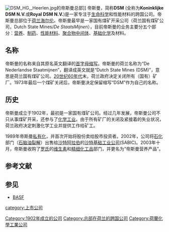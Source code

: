 {{Infobox_Company |
  company_name   = 帝斯曼<br />Royal DSM N.V. |
  company_logo   = [[File:Royal_DSM.svg|200px]] |
  company_type   = [[上市公司|上市公司]] ([[泛歐交易所|泛歐交易所]]: [http://www.euronext.com/trader/summarizedmarket/0,5372,1732_6834,00.html?selectedMep=2&idInstrument=22484&isinCode=NL0000009801 DSM]) |
  foundation = {{start date and age|1902}} |
  company_slogan    = 永无止境 .帝斯曼<ref>{{cite web |url=http://www.dsm.com/zh_CN/html/dcn/the_dsm_brand.htm |title=帝斯曼品牌 |accessdate=2008-08-19 |date=2008-02-01 |publisher=帝斯曼中国 |language=zh-hans |archive-date=2012-01-01 |archive-url=https://web.archive.org/web/20120101145940/http://www.dsm.com/zh_CN/html/dcn/the_dsm_brand.htm |dead-url=no }}</ref><br />Unlimited. DSM |
  location       = {{NLD}}[[海尔伦|海尔伦]] |
  key_people     = 董事会主席[[Feike_Sijbesma|Feike Sijbesma]] |
  products       =
* 营养
* 制药
* 性能材料
* 聚合物中间体
* 基础化学及材料 |
  homepage       = {{en}}[http://www.dsm.com/ www.dsm.com]<br />{{zh-hans}}[http://www.dsm.com.cn/ www.dsm.com.cn] |
  industry       = [[化学工业|化学工业]] |
  num_employees = 23,254|
  revenue        = {{profit}} [[€|€]] 8,757 [[百万|百万]] (2007年) |
operating_income = {{profit}} € 823 百万 (2007年) |
  net_income     = {{profit}} € 429 百万 (2007年) |
}}

[[File:DSM_HG,_Heerlen.jpg|thumb]]的帝斯曼总部]]
帝斯曼，简称'''DSM''' (全称为'''Koninklijke DSM N.V.'''或'''Royal DSM N.V.''')是一家专注于[[生命科学|生命科学]]和性能材料的跨国公司。帝斯曼总部位于[[荷兰|荷兰]][[海尔伦|海尔伦]]。帝斯曼最早是一家国有煤矿开采公司（荷兰国有煤矿公司，Dutch State Mines/''De StaatsMijnen''），目前帝斯曼的业务主要分五个部分：[[营养|营养]]、[[制药|制药]]、[[性能材料|性能材料]]、[[聚合物中间体|聚合物中间体]]、[[基础化学|基础化学]]及材料。

==名称==

帝斯曼的名称来自其原名英文翻译的[[首字母缩写|首字母缩写]]。帝斯曼的荷兰名称为“De Nederlandse Staatmijnen”，翻译成英文就是“Dutch State Mines (DSM)”，意思是荷兰国有煤矿公司。[[20世纪60年代|20世纪60年代]]末，荷兰政府决定关闭所有（国有）矿厂。1973年最后一个煤矿关闭后，帝斯曼决定保留缩写“DSM”作为自己的名称。

==历史==

帝斯曼成立于1902年，最初是一家国有煤矿公司。经过几年发展，帝斯曼公司不只从事煤矿开采，还参与了[[化学工业|化学工业]]。由于所有矿厂的关闭及紧接着的失业状况，荷兰政府决定刺激化学工业并提供工作给矿工。

1989年帝斯曼[[私有化|私有化]]，并首次开始将股份卖给股市投资者。2002年，公司将[[石化|石化]]部门（[[石脑油|石脑油]][[裂解|裂解]]）出售给[[沙特阿拉伯|沙特阿拉伯]]的[[沙基工業股份|沙特基础工业公司]](SABIC)。2003年十月，帝斯曼收购了[[罗氏|罗氏]]的[[维生素|维生素]]和[[精细化工品|精细化工品]]部门，并更名为“帝斯曼营养产品”。

==参考文献==
<references />

== 参见 ==
* [[BASF|BASF]]

{{AEX companies}}

[[Category:1902年成立的公司|Category:1902年成立的公司]]
[[category:上市公司|category:上市公司]]
[[Category:总部在荷兰的跨国公司|Category:总部在荷兰的跨国公司]]
[[Category:荷蘭化學工業公司|Category:荷蘭化學工業公司]]